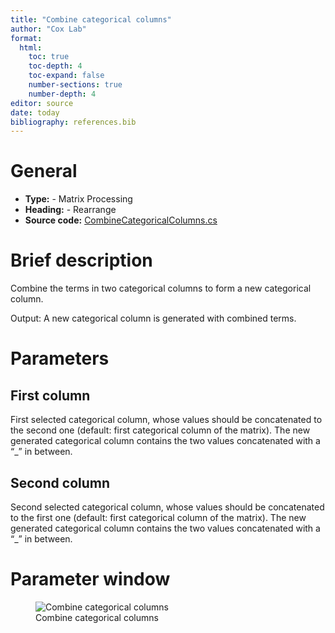 ```yaml
---
title: "Combine categorical columns"
author: "Cox Lab"
format: 
  html:
    toc: true
    toc-depth: 4
    toc-expand: false
    number-sections: true
    number-depth: 4
editor: source
date: today
bibliography: references.bib
---
```


# General

-   **Type:** - Matrix Processing
-   **Heading:** - Rearrange
-   **Source code:** [CombineCategoricalColumns.cs](https://github.com/JurgenCox/perseus-plugins/blob/master/PerseusPluginLib/Rearrange/CombineCategoricalColumns.cs)

# Brief description

Combine the terms in two categorical columns to form a new categorical column.

Output: A new categorical column is generated with combined terms.

```{=html}
<!-- This comment and the line above it must be preserved when editing this file!
The recommended sections are these, but they may be changed on a case by case basis.
===== Detailed description =====
===== Parameters =====
===== Theoretical background =====
===== Examples =====
Make changes only below this line! -->
```
# Parameters

## First column

First selected categorical column, whose values should be concatenated to the second one (default: first categorical column of the matrix). The new generated categorical column contains the two values concatenated with a "\_" in between.

## Second column

Second selected categorical column, whose values should be concatenated to the first one (default: first categorical column of the matrix). The new generated categorical column contains the two values concatenated with a "\_" in between.

# Parameter window

![Combine categorical columns](images/rearrange-combine_categorical_columns-edited.png)

